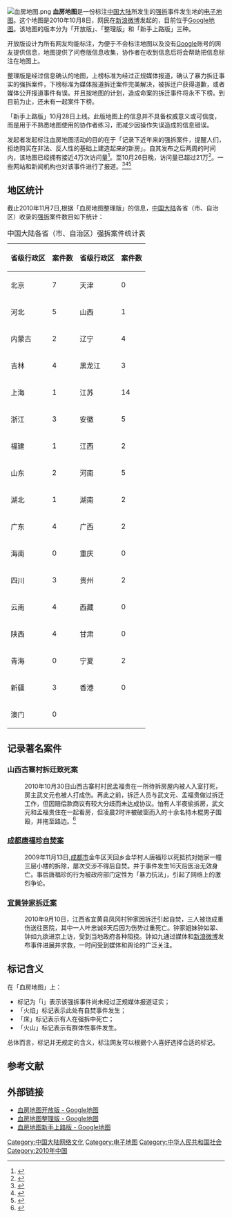 [[File:血房地图.png|thumb]]
'''血房地图'''是一份标注[[中国大陆|中国大陆]]所发生的[[强拆|强拆]]事件发生地的[[电子地图|电子地图]]。这个地图是2010年10月8日，网民在[[新浪微博|新浪微博]]发起的，目前位于[[Google地图|Google地图]]。该地图的版本分为「开放版」、「整理版」和「新手上路版」三种。

开放版设计为所有网友均能标注，为便于不会标注地图以及没有[[Google|Google]]账号的网友提供信息，地图提供了问卷版信息收集，协作者在收到信息后将会帮助把信息标注在地图上。

整理版是经过信息确认的地图，上榜标准为经过正规媒体报道，确认了暴力拆迁事实的强拆案件，下榜标准为媒体报道拆迁案件完美解决，被拆迁户获得道歉，或者媒体公开报道事件有误。并且按地图的计划，造成命案的拆迁事件将永不下榜。到目前为止，还未有一起案件下榜。

「新手上路版」10月28日上线。此版地图上的信息并不具备权威意义或可信度，而是用于不熟悉地图使用的协作者练习，而减少因操作失误造成的信息错误。

发起者发起标注血房地图活动的目的在于「记录下近年来的强拆案件，提醒人们，拒绝购买在非法、反人性的基础上建造起来的新房」。自其发布之后两周的时间内，该地图已经拥有接近4万次访问量<ref>{{cite news|url=http://news.163.com/10/1021/21/6JI3AMBI00014JB5.html|title=中国聚焦：“血房地图”凸显中国城镇化进程之痛|publisher=网易|date=2010-10-21|accessdate=2010-10-22|deadurl=yes|archiveurl=https://web.archive.org/web/20150119221100/http://news.163.com/10/1021/21/6JI3AMBI00014JB5.html|archivedate=2015-01-19|df=}}</ref>。至10月26日晚，访问量已超过21万<ref>{{cite news|url=http://news.163.com/10/1027/02/6JVIF9BC00011229.html|title=网友绘"血房地图"盘点强拆 呼吁抵制"血房"|publisher=网易|date=2010-10-27|accessdate=2010-10-27|deadurl=yes|archiveurl=https://web.archive.org/web/20101029213918/http://news.163.com/10/1027/02/6JVIF9BC00011229.html|archivedate=2010-10-29|df=}}</ref>。一些网站和新闻机构也对该事件进行了报道。<ref>{{cite news|url=http://news.hsw.cn/system/2010/10/27/050664712.shtml|title=“血房地图”是公民的控诉与呐喊|publisher=华商网-华商报|date=2010-10-27|accessdate=2010-10-27|archive-date=2016-03-04|archive-url=https://web.archive.org/web/20160304181330/http://news.hsw.cn/system/2010/10/27/050664712.shtml|dead-url=no}}</ref><ref>{{cite news|url=http://www.dfdaily.com/html/63/2010/10/27/530483.shtml|title=“血房地图”是不应忘却的纪念|publisher=东方早报网|date=2010-10-27|accessdate=2010-10-27|deadurl=yes|archiveurl=https://web.archive.org/web/20101030171938/http://www.dfdaily.com/html/63/2010/10/27/530483.shtml|archivedate=2010-10-30|df=}}</ref><ref>{{cite news|url=http://finance.ifeng.com/city/cskx/20101026/2768579.shtml|title=网友绘制“血房地图” 呼吁公众抵制强拆|publisher=风凰网|date=2010-10-26|accessdate=2010-10-27|archive-date=2010-10-29|archive-url=https://web.archive.org/web/20101029144653/http://finance.ifeng.com/city/cskx/20101026/2768579.shtml|dead-url=no}}</ref>

==地区统计==
截止2010年11月7日,根据「血房地图整理版」的信息，[[中国大陆|中国大陆]]各省（市、自治区）收录的[[强拆|强拆]]案件数目如下统计：

{|class="wikitable" border="1"
|+ 中国大陆各省（市、自治区）强拆案件统计表
|-
! 省级行政区
! 案件数
! 省级行政区
! 案件数
|-
| 北京
| 7
| 天津
| 0
|-
| 河北
| 5
| 山西
| 1
|-
| 内蒙古
| 2
| 辽宁
| 4
|-
| 吉林
| 4
| 黑龙江
| 3
|-
| 上海
| 1
| 江苏
| 14
|-
| 浙江
| 3
| 安徽
| 5
|-
| 福建
| 1
| 江西
| 2
|-
| 山东
| 2
| 河南
| 5
|-
| 湖北
| 1
| 湖南
| 2
|-
| 广东
| 4
| 广西
| 2
|-
| 海南
| 0
| 重庆
| 0
|-
| 四川
| 3
| 贵州
| 2
|-
| 云南
| 4
| 西藏
| 0
|-
| 陕西
| 4
| 甘肃
| 0
|-
| 青海
| 0
| 宁夏
| 2
|-
| 新疆
| 3
| 香港
| 0
|-
| 澳门
| 0
| 
| 
|}

==记录著名案件==
===山西古寨村拆迁致死案===
:2010年10月30日山西古寨村村民孟福贵在一所待拆房屋内被人入室打死，房主武文元也被人打成伤。再此之前，拆迁人员与武文元、孟福贵做过拆迁工作，但因赔偿款商议有较大分歧而未达成协议。怕有人半夜偷拆房，武文元和孟福贵住在一起看房，但凌晨2时许被破窗而入的十余名持木棍男子围殴，并拖至路边。<ref>{{cite news|url=http://news.163.com/10/1101/15/6KDRHH9H00014AEE.html|title=房主遭拆迁公司10余人围殴 致一死一伤|publisher=网易新闻|accessdate=2010-11-18|date=2010-11-01|archive-url=https://web.archive.org/web/20101125042749/http://news.163.com/10/1101/15/6KDRHH9H00014AEE.html|archive-date=2010-11-25|dead-url=yes}}</ref>

===[[成都女业主自焚事件|成都唐福珍自焚案]]===
:2009年11月13日,[[成都市|成都市]]金牛区天回乡金华村人唐福珍以死抵抗对她家一幢三层小楼的拆除，屡次交涉不得后自焚。并于事件发生16天后医治无效身亡。事后唐福珍的行为被政府部门定性为「暴力抗法」，引起了网络上的激烈争论。

===[[宜黄“9·10”强拆自焚事件|宜黄钟家拆迁案]]===
:2010年9月10日，江西省宜黄县凤冈村钟家因拆迁引起自焚，三人被烧成重伤送往医院，其中一人叶忠诚8天后因为伤势过重死亡。钟家姐妹钟如翠、钟如九欲进京上访，受到当地政府各种阻挠。钟如九通过媒体和[[新浪微博|新浪微博]]发布事件进展并求救，一时间受到媒体和舆论的广泛关注。

==标记含义==
在「血房地图」上：
*标记为「i」表示该强拆事件尚未经过正规媒体报道证实；
*「火焰」标记表示此处有自焚事件发生；
*「床」标记表示有人在强拆中死亡；
*「火山」标记表示有群体性事件发生。
总体而言，标记并无规定的含义，标注网友可以根据个人喜好选择合适的标记。

== 参考文献 ==
{{reflist}}

== 外部链接 ==
* [http://maps.google.com/maps/ms?brcurrent=3,0x35cab73c2e5c4465:0x946f70601c3d2630,0,0x34354978b41cab51:0xf168d14d8f0a2226;5,0,0&ie=UTF8&hl=zh-CN&msa=0&msid=111560301092049321699.0004921f02f43f6c4f07e&ll=35.532226,100.283203&spn=55.026174,79.013672&z=4t 血房地图开放版 - Google地图] {{Wayback|url=http://maps.google.com/maps/ms?brcurrent=3,0x35cab73c2e5c4465:0x946f70601c3d2630,0,0x34354978b41cab51:0xf168d14d8f0a2226;5,0,0&ie=UTF8&hl=zh-CN&msa=0&msid=111560301092049321699.0004921f02f43f6c4f07e&ll=35.532226,100.283203&spn=55.026174,79.013672&z=4t |date=20111225202539 }}
*[http://ditu.google.com/maps/ms?brcurrent=3,0x35cab73c2e5c4465:0x946f70601c3d2630,0,0x34354978b41cab51:0xf168d14d8f0a2226%3B5,0,0&ie=UTF8&hl=zh-CN&msa=0&msid=111560301092049321699.000492290963f3883a9c6&ll=29.726222,110.522461&spn=29.870356,39.506836&z=5 血房地图整理版 - Google地图]
*[http://maps.google.com/maps/ms?hl=zh-CN&ie=UTF8&view=map&msa=0&ll=34.522451,108.714073&spn=55.606947,79.013672&z=4&msid=111560301092049321699.0004939b27d1d7f1b6196 血房地图新手上路版 - Google地图] {{Wayback|url=http://maps.google.com/maps/ms?hl=zh-CN&ie=UTF8&view=map&msa=0&ll=34.522451,108.714073&spn=55.606947,79.013672&z=4&msid=111560301092049321699.0004939b27d1d7f1b6196 |date=20101102234239 }}

[[Category:中国大陆网络文化|Category:中国大陆网络文化]]
[[Category:电子地图|Category:电子地图]]
[[Category:中华人民共和国社会|Category:中华人民共和国社会]]
[[Category:2010年中国|Category:2010年中国]]